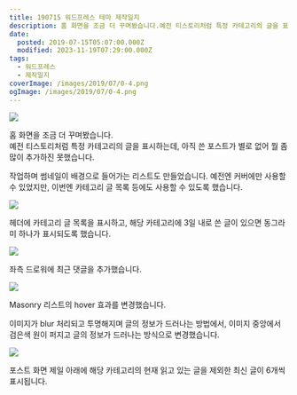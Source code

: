 ```yaml
---
title: 190715 워드프레스 테마 제작일지
description: 홈 화면을 조금 더 꾸며봤습니다.예전 티스토리처럼 특정 카테고리의 글을 표시하는데, 아직 쓴 포스트가 별로 없어 뭘 좀 많이 추가하진 못했습니다. 작업하며 썸네일이 배경으로 들어가는 리스트도 만들었습니다. 예전엔 커버에만 사용할 수 있었지만, 이번엔 카테고리 글 목록 등에도 사용할 수 있도록 했습니다. 헤더에 카테고리 글 목록을 표시하고, 해당 카테고리에 3일 내로 쓴 글이 있으면 동그라미 하나가 표시되도록
date:
  posted: 2019-07-15T05:07:00.000Z
  modified: 2023-11-19T07:29:00.000Z
tags:
  - 워드프레스
  - 제작일지
coverImage: /images/2019/07/0-4.png
ogImage: /images/2019/07/0-4.png
---
```


![](/images/2019/07/0-4.png)

홈 화면을 조금 더 꾸며봤습니다.  
예전 티스토리처럼 특정 카테고리의 글을 표시하는데, 아직 쓴 포스트가 별로 없어 뭘 좀 많이 추가하진 못했습니다.

작업하며 썸네일이 배경으로 들어가는 리스트도 만들었습니다. 예전엔 커버에만 사용할 수 있었지만, 이번엔 카테고리 글 목록 등에도 사용할 수 있도록 했습니다.

![](/images/2019/07/1-18.png)

헤더에 카테고리 글 목록을 표시하고, 해당 카테고리에 3일 내로 쓴 글이 있으면 동그라미 하나가 표시되도록 했습니다.

![](/images/2019/07/2-14.png)

좌측 드로워에 최근 댓글을 추가했습니다.

![](/images/2019/07/3-11.png)

Masonry 리스트의 hover 효과를 변경했습니다.

이미지가 blur 처리되고 투명해지며 글의 정보가 드러나는 방법에서, 이미지 중앙에서 검은색 원이 퍼지고 글의 정보가 드러나는 방식으로 변경했습니다.

![](/images/2019/07/4-8.png)

포스트 화면 제일 아래에 해당 카테고리의 현재 읽고 있는 글을 제외한 최신 글이 6개씩 표시됩니다.